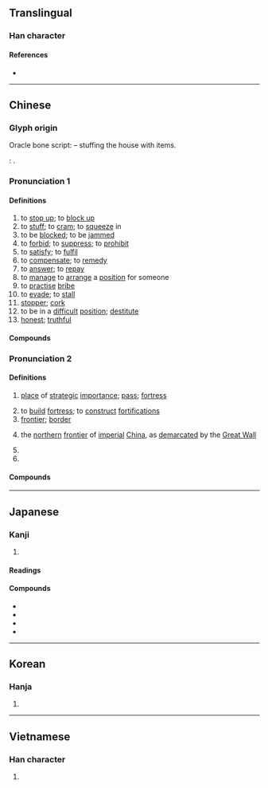 {{character info/new}}
==Translingual==

===Han character===
{{Han char|rn=32|rad=土|as=10|sn=13|four=30104|canj=JTCG|ids=⿱𡨄土}}

====References====
* {{Han ref|kx=0236.090|dkj=05349|dj=0474.020|hdz=10475.010|uh=585E|ud=22622|bh=B6EB|bd=46827}}

----

==Chinese==
{{zh-forms}}

===Glyph origin===
{{Han etym}}
Oracle bone script: {{Han compound|宀|工|廾|ls=ic|t1=house|t2=two items|t3=two hands}} – stuffing the house with items.

''{{w|Shuowen}}'': {{Han compound|𡨄|土|ls=ic|t2=soil}}.

===Pronunciation 1===
{{zh-pron
|m=sāi,sè,sēi,er=y,3nb=Taiwan variant; Beijing dialect
|m_note=sāi - vernacular (“to stuff; to be jammed; stopper”); sāir - “stopper”; sēi - low vernacular (“to stuff”); sè - literary
|c=sak1
|h=pfs=set
|md=sék/sáik
|md_note=sék - vernacular; sáik - literary
|mn=qz:sak/tw,xm,zz:sek/qz:siak/tw,zz:sat
|w=4seq
|mc=2
|oc=2,2
|ma=Zh-sai.ogg
|cat=v,n,a
}}

====Definitions====
{{zh-hanzi}}

# to [[stop up]]; to [[block up]]
# to [[stuff]]; to [[cram]]; to [[squeeze]] in
# to be [[block]]ed; to be [[jammed]]
# to [[forbid]]; to [[suppress]]; to [[prohibit]]
# to [[satisfy]]; to [[fulfil]]
# to [[compensate]]; to [[remedy]]
# to [[answer]]; to [[repay]]
# to [[manage]] to [[arrange]] a [[position]] for someone
# to [[practise]] [[bribe]]
# to [[evade]]; to [[stall]]
# [[stopper]]; [[cork]]
# to be in a [[difficult]] [[position]]; [[destitute]]
# [[honest]]; [[truthful]]

====Compounds====
{{zh-der|亞塞拜然|交通壅塞|但求塞責|優婆塞|充塞|兩豆塞耳|唐塞|喉塞音|嗌塞|堆山塞海|堰塞湖|堵塞|塞住|塞內加爾|塞子|塞席爾|塞擦音|塞淵|塞滿|塞爆音|塞爾維亞|塞牙|塞牙縫|塞狗洞|塞納河|塞耳|塞耳偷鈴|塞耳盜鐘|塞聲|塞職|塞話|塞責|塞車|塞音|填塞|填街塞巷|壅塞|壺漿塞道|奧登塞|屯街塞巷|屯蹶否塞|布魯塞爾|廞塞|心肌梗塞|抑塞|抑塞磊落|拍塞|拒塞|拔本塞原|拔本塞源|挨山塞海|推諉塞責|搪塞|擁塞|擔雪塞井|敷衍塞責|敷衍搪塞|晦盲否塞|木塞|杜塞|栓塞|梗塞|氣塞|泥塞竹管|活塞|淤塞|淵塞|漫天塞地|漫山塞野|潦草塞責|火星塞|無以塞責|理塞|瓶塞|白塞木|窒塞|耳塞|聊以塞責|腦栓塞|腸阻塞|苟且唐塞|茅塞|茅塞頓開|葉尼塞河|蔽塞|蔽聰塞明|補垣塞穴|語塞|譽塞天下|豺狼塞路|赭衣塞路|距塞|通塞|閉塞|閉明塞聰|閉目塞聽|閉門塞竇|閼塞|阻塞|障塞|險塞|頓開茅塞|鬱塞|鼻塞聲重}}

===Pronunciation 2===
{{zh-pron
|m=sài
|c=coi3
|h=pfs=sai
|md=sái
|mn=sài
|w=2se
|mc=1
|oc=1,1
|cat=n,v
}}

====Definitions====
{{zh-hanzi}}

# {{lb|zh|historical}} [[place]] of [[strategic]] [[importance]]; [[pass]]; [[fortress]]
# to [[build]] [[fortress]]; to [[construct]] [[fortification]]s
# [[frontier]]; [[border]]
# {{lb|zh|specifically}} the [[northern]] [[frontier]] of [[imperial]] [[China]], as [[demarcate]]d by the [[Great Wall]]
# {{zh-alt-form|賽|to [[compete]], [[contend]]; [[contest]], [[race]]}}
# {{zh-alt-form|簺|an [[ancient]] [[gambling]] [[game]]}}

====Compounds====
{{zh-der|fold=1|塞北|塞爾維亞|塞拉利昂|塞納河|塞內加爾|塞浦路斯|塞舌爾|塞外|塞維利亞|塞翁失馬|巴塞爾|塞下曲|四塞|塞得港|巴塞隆納|塞內|塞上曲|塞門|出塞|塞班島|昭君出塞|文姬入塞|玄塞|款塞|榆塞|關塞|絕塞|紫塞|要塞|雞鹿塞|阨塞|邊塞|邊塞詩|阿克塞|阿克塞哈薩克族自治縣|阿塞拜疆}}

{{zh-cat|Intermediate}}

----

==Japanese==

===Kanji===
{{ja-kanji|grade=c|rs=土10}}

# {{defn|lang=ja|sort=土10}}

====Readings====
{{ja-readings
|goon=そく, さい
|kanon=そく, さい
|kun=ふさ-がる, ふさ-ぐ, み-ちる, とりで-
}}

====Compounds====
* {{ja-r|活塞|かっそく|[[piston]]}}
* {{ja-r|塞翁|さいおう}}
* {{ja-r|城塞|じょうさい}}
* {{ja-r|要塞|ようさい}}

----

==Korean==

===Hanja===
{{ko-hanja|hangeul=[[새]], [[색]]|rv=sae, saek|mr=sae, saek|y=say, sayk}}

# {{defn|lang=ko|sort=土10}}

----

==Vietnamese==

===Han character===
{{vi-hantu|[[tắc]], [[tái]]|rs=土10}}

# {{defn|lang=vi|sort=土10}}